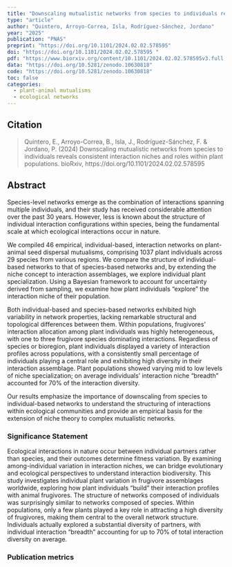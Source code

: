 ```yaml
---
title: "Downscaling mutualistic networks from species to individuals reveals consistent interaction niches and roles within plant populations"
type: "article"
author: "Quintero, Arroyo-Correa, Isla, Rodríguez-Sánchez, Jordano"
year: "2025"
publication: "PNAS"
preprint: "https://doi.org/10.1101/2024.02.02.578595"
doi: "https://doi.org/10.1101/2024.02.02.578595 "
pdf: "https://www.biorxiv.org/content/10.1101/2024.02.02.578595v3.full.pdf"
data: "https://doi.org/10.5281/zenodo.10630818"
code: "https://doi.org/10.5281/zenodo.10630818"
toc: false
categories:
  - plant-animal mutualisms
  - ecological networks
---
```


## Citation 

> Quintero, E., Arroyo-Correa, B., Isla, J., Rodríguez-Sánchez, F. & Jordano, P. (2024) Downscaling mutualistic networks from species to individuals reveals consistent interaction niches and roles within plant populations. bioRxiv, https://doi.org/10.1101/2024.02.02.578595


## Abstract

Species-level networks emerge as the combination of interactions spanning multiple individuals, and their study has received considerable attention over the past 30 years. However, less is known about the structure of individual interaction configurations within species, being the fundamental scale at which ecological interactions occur in nature.

We compiled 46 empirical, individual-based, interaction networks on plant-animal seed dispersal mutualisms, comprising 1037 plant individuals across 29 species from various regions. We compare the structure of individual-based networks to that of species-based networks and, by extending the niche concept to interaction assemblages, we explore individual plant specialization. Using a Bayesian framework to account for uncertainty derived from sampling, we examine how plant individuals “explore” the interaction niche of their population.

Both individual-based and species-based networks exhibited high variability in network properties, lacking remarkable structural and topological differences between them. Within populations, frugivores’ interaction allocation among plant individuals was highly heterogeneous, with one to three frugivore species dominating interactions. Regardless of species or bioregion, plant individuals displayed a variety of interaction profiles across populations, with a consistently small percentage of individuals playing a central role and exhibiting high diversity in their interaction assemblage. Plant populations showed varying mid to low levels of niche specialization; on average individuals’ interaction niche “breadth” accounted for 70% of the interaction diversity.

Our results emphasize the importance of downscaling from species to individual-based networks to understand the structuring of interactions within ecological communities and provide an empirical basis for the extension of niche theory to complex mutualistic networks.

### Significance Statement 

Ecological interactions in nature occur between individual partners rather than species, and their outcomes determine fitness variation. By examining among-individual variation in interaction niches, we can bridge evolutionary and ecological perspectives to understand interaction biodiversity. This study investigates individual plant variation in frugivore assemblages worldwide, exploring how plant individuals “build” their interaction profiles with animal frugivores. The structure of networks composed of individuals was surprisingly similar to networks composed of species. Within populations, only a few plants played a key role in attracting a high diversity of frugivores, making them central to the overall network structure. Individuals actually explored a substantial diversity of partners, with individual interaction “breadth” accounting for up to 70% of total interaction diversity on average.


### Publication metrics

<br>

<span class="__dimensions_badge_embed__" data-doi="10.1101/2024.02.02.578595" data-hide-zero-citations="true" data-legend="always"></span><script async src="https://badge.dimensions.ai/badge.js" charset="utf-8"></script>

<script type='text/javascript' src='https://d1bxh8uas1mnw7.cloudfront.net/assets/embed.js'></script>
<div data-badge-details="right" data-badge-type="medium-donut" data-doi="10.1101/2024.02.02.578595" data-hide-no-mentions="true" class="altmetric-embed"></div>

<div class="scite-badge" data-doi="10.1101/2024.02.02.578595" data-layout="horizontal" data-show-zero="false" data-show-labels="true"></div><link rel="stylesheet" type="text/css" href="https://cdn.scite.ai/badge/scite-badge-latest.min.css"><script async type="application/javascript" src="https://cdn.scite.ai/badge/scite-badge-latest.min.js"></script>

